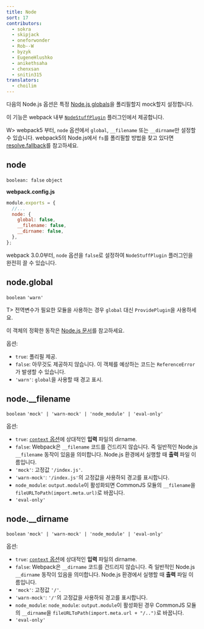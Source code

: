 ```yaml
---
title: Node
sort: 17
contributors:
  - sokra
  - skipjack
  - oneforwonder
  - Rob--W
  - byzyk
  - EugeneHlushko
  - anikethsaha
  - chenxsan
  - snitin315
translators:
  - choilim
---
```


다음의 Node.js 옵션은 특정 [Node.js globals](https://nodejs.org/docs/latest/api/globals.html)을 폴리필할지 mock할지 설정합니다.

이 기능은 webpack 내부 [`NodeStuffPlugin`](https://github.com/webpack/webpack/blob/main/lib/NodeStuffPlugin.js) 플러그인에서 제공합니다.

W> webpack5 부터, `node` 옵션에서 `global`, `__filename` 또는 `__dirname`만 설정할 수 있습니다. webpack5의 Node.js에서 `fs`를 폴리필할 방법을 찾고 있다면 [resolve.fallback](/configuration/resolve/#resolvefallback)를 참고하세요.

## node

`boolean: false` `object`

**webpack.config.js**

```javascript
module.exports = {
  //...
  node: {
    global: false,
    __filename: false,
    __dirname: false,
  },
};
```

webpack 3.0.0부터, `node` 옵션을 `false`로 설정하여 `NodeStuffPlugin` 플러그인을 완전히 끌 수 있습니다.

## node.global

`boolean` `'warn'`

T> 전역변수가 필요한 모듈을 사용하는 경우 `global` 대신 `ProvidePlugin`을 사용하세요.

이 객체의 정확한 동작은 [Node.js 문서](https://nodejs.org/api/globals.html#globals_global)를 참고하세요.

옵션:

- `true`: 폴리필 제공.
- `false`: 아무것도 제공하지 않습니다. 이 객체를 예상하는 코드는 `ReferenceError`가 발생할 수 있습니다.
- `'warn'`: `global`을 사용할 때 경고 표시.

## node.\_\_filename

`boolean` `'mock' | 'warn-mock' | 'node_module' | 'eval-only'`

옵션:

- `true`: [`context` 옵션](/configuration/entry-context/#context)에 상대적인 **입력** 파일의 dirname.
- `false`: Webpack은 `__filename` 코드를 건드리지 않습니다. 즉 일반적인 Node.js `__filename` 동작이 있음을 의미합니다. Node.js 환경에서 실행할 때 **출력** 파일 이름입니다.
- `'mock'`: 고정값 `'/index.js'`.
- `'warn-mock'`: `'/index.js'`의 고정값을 사용하되 경고를 표시합니다.
- `node_module`: `output.module`이 활성화되면 CommonJS 모듈의 `__filename`을 `fileURLToPath(import.meta.url)`로 바꿉니다.
- `'eval-only'`

## node.\_\_dirname

`boolean` `'mock' | 'warn-mock' | 'node_module' | 'eval-only'`

옵션:

- `true`: [`context` 옵션](/configuration/entry-context/#context)에 상대적인 **입력** 파일의 dirname.
- `false`: Webpack은 `__dirname` 코드를 건드리지 않습니다. 즉 일반적인 Node.js `__dirname` 동작이 있음을 의미합니다. Node.js 환경에서 실행할 때 **출력** 파일 이름입니다.
- `'mock'`: 고정값 `'/'`.
- `'warn-mock'`: `'/'`의 고정값을 사용하되 경고를 표시합니다.
- `node_module`: `node_module`: `output.module`이 활성화된 경우 CommonJS 모듈의 `__dirname`을 `fileURLToPath(import.meta.url + "/..")`로 바꿉니다.
- `'eval-only'`
